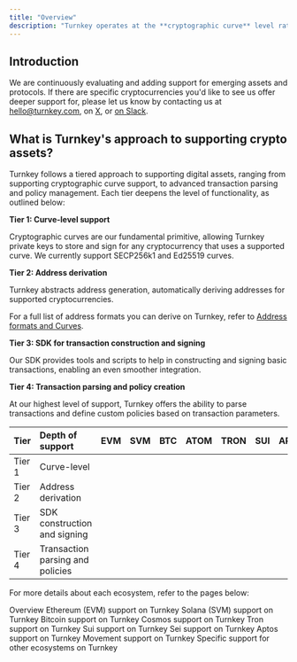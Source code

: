 ```yaml
---
title: "Overview"
description: "Turnkey operates at the **cryptographic curve** level rather that specific assets. As a result Turnkey is asset agnostic and can be used with any type of asset as long as we support the underlying curve."
---
```


## Introduction

We are continuously evaluating and adding support for emerging assets and protocols. If there are specific cryptocurrencies you'd like to see us offer deeper support for, please let us know by contacting us at [hello@turnkey.com](mailto:hello@turnkey.com), on [X](https://x.com/turnkeyhq/), or [on Slack](https://join.slack.com/t/clubturnkey/shared_invite/zt-31v4yhgw6-PwBzyNsWCCBTk2xft3EoHQ).

## What is Turnkey's approach to supporting crypto assets?

Turnkey follows a tiered approach to supporting digital assets, ranging from supporting cryptographic curve support, to advanced transaction parsing and policy management. Each tier deepens the level of functionality, as outlined below:

**Tier 1: Curve-level support**

Cryptographic curves are our fundamental primitive, allowing Turnkey private keys to store and sign for any cryptocurrency that uses a supported curve. We currently support SECP256k1 and Ed25519 curves.

**Tier 2: Address derivation**

Turnkey abstracts address generation, automatically deriving addresses for supported cryptocurrencies.

For a full list of address formats you can derive on Turnkey, refer to [Address formats and Curves](/concepts/wallets).

**Tier 3: SDK for transaction construction and signing**

Our SDK provides tools and scripts to help in constructing and signing basic transactions, enabling an even smoother integration.

**Tier 4: Transaction parsing and policy creation**

At our highest level of support, Turnkey offers the ability to parse transactions and define custom policies based on transaction parameters.

| Tier   | Depth of support                 | EVM                                           | SVM                                           | BTC                                           | ATOM                                          | TRON                                          | SUI                                           | APT                                           | MOVE                                          | FLARE |
| ------ | :------------------------------- | --------------------------------------------- | --------------------------------------------- | --------------------------------------------- | --------------------------------------------- | --------------------------------------------- | --------------------------------------------- | --------------------------------------------- | --------------------------------------------- | ----- |
| Tier 1 | Curve-level                      | <Icon icon="square-check" iconType="solid" /> | <Icon icon="square-check" iconType="solid" /> | <Icon icon="square-check" iconType="solid" /> | <Icon icon="square-check" iconType="solid" /> | <Icon icon="square-check" iconType="solid" /> | <Icon icon="square-check" iconType="solid" /> | <Icon icon="square-check" iconType="solid" /> | <Icon icon="square-check" iconType="solid" /> |   <Icon icon="square-check" iconType="solid" />    |
| Tier 2 | Address derivation               | <Icon icon="square-check" iconType="solid" /> | <Icon icon="square-check" iconType="solid" /> | <Icon icon="square-check" iconType="solid" /> | <Icon icon="square-check" iconType="solid" /> | <Icon icon="square-check" iconType="solid" /> | <Icon icon="square-check" iconType="solid" /> | <Icon icon="square-check" iconType="solid" /> | <Icon icon="square-check" iconType="solid" /> |       |
| Tier 3 | SDK construction and signing     | <Icon icon="square-check" iconType="solid" /> | <Icon icon="square-check" iconType="solid" /> |                                               |                                               |                                               |                                               |                                               |                                               |       |
| Tier 4 | Transaction parsing and policies | <Icon icon="square-check" iconType="solid" /> | <Icon icon="square-check" iconType="solid" /> |                                               |                                               |                                               |                                               |                                               |                                               |       |

For more details about each ecosystem, refer to the pages below:

<CardGroup cols={2}>
  <Card title="Overview" icon="file-lines" iconType="solid" horizontal href="/networks/framework">
    Overview
  </Card>
  <Card title="Ethereum (EVM)" icon="file-lines" iconType="solid" horizontal href="/networks/ethereum">
    Ethereum (EVM) support on Turnkey
  </Card>
  <Card title="Solana (SVM)" icon="file-lines" iconType="solid" horizontal href="/networks/solana">
    Solana (SVM) support on Turnkey
  </Card>
  <Card title="Bitcoin" icon="file-lines" iconType="solid" horizontal href="/networks/bitcoin">
    Bitcoin support on Turnkey
  </Card>
  <Card title="Cosmos" icon="file-lines" iconType="solid" horizontal href="/networks/cosmos">
    Cosmos support on Turnkey
  </Card>
  <Card title="Tron" icon="file-lines" iconType="solid" horizontal href="/networks/tron">
    Tron support on Turnkey
  </Card>
  <Card title="Sui" icon="file-lines" iconType="solid" horizontal href="/networks/sui">
    Sui support on Turnkey
  </Card>
  <Card title="Sei" icon="file-lines" iconType="solid" horizontal href="/networks/sei">
    Sei support on Turnkey
  </Card>
  <Card title="Aptos" icon="file-lines" iconType="solid" horizontal href="/networks/aptos">
    Aptos support on Turnkey
  </Card>
  <Card title="Movement" icon="file-lines" iconType="solid" horizontal href="/networks/movement">
    Movement support on Turnkey
  </Card>
  <Card title="Others" icon="file-lines" iconType="solid" horizontal href="/networks/others">
    Specific support for other ecosystems on Turnkey
  </Card>
</CardGroup>